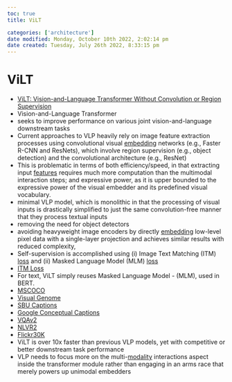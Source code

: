 ```yaml
---
toc: true
title: ViLT

categories: ['architecture']
date modified: Monday, October 10th 2022, 2:02:14 pm
date created: Tuesday, July 26th 2022, 8:33:15 pm
---
```


# ViLT
- [ViLT: Vision-and-Language Transformer Without Convolution or Region Supervision](https://arxiv.org/abs/2102.03334)
- Vision-and-Language Transformer
- seeks to improve performance on various joint vision-and-language downstream tasks
- Current approaches to VLP heavily rely on image feature extraction processes using convolutional visual [embedding](Embedding.qmd) networks (e.g., Faster R-CNN and ResNets), which involve region supervision (e.g., object detection) and the convolutional architecture (e.g., ResNet)
- This is problematic in terms of both efficiency/speed, in that extracting input [features](Features.qmd) requires much more computation than the multimodal interaction steps; and expressive power, as it is upper bounded to the expressive power of the visual embedder and its predefined visual vocabulary.
- minimal VLP model, which is monolithic in that the processing of visual inputs is drastically simplified to just the same convolution-free manner that they process textual inputs
- removing the need for object detectors
- avoiding heavyweight image encoders by directly [embedding](Embedding.qmd) low-level pixel data with a single-layer projection and achieves similar results with reduced complexity,
- Self-supervision is accomplished using (i) Image Text Matching (ITM) [loss](loss.qmd) and (ii) Masked Language Model (MLM) [loss](loss.qmd)
- [ITM Loss](ITM%20Loss.qmd)
- For text, ViLT simply reuses Masked Language Model - (MLM), used in BERT.
- [MSCOCO](MSCOCO.qmd)
- [Visual Genome](Visual%20Genome.qmd)
- [SBU Captions](SBU%20Captions.qmd)
- [Google Conceptual Captions](Google%20Conceptual%20Captions.qmd)
- [VQAv2](VQAv2.qmd)
- [NLVR2](NLVR2.qmd)
- [Flickr30K](Flickr30K.qmd)
- ViLT is over 10x faster than previous VLP models, yet with competitive or better downstream task performance
- VLP needs to focus more on the multi-[modality](modality.qmd) interactions aspect inside the transformer module rather than engaging in an arms race that merely powers up unimodal embedders



